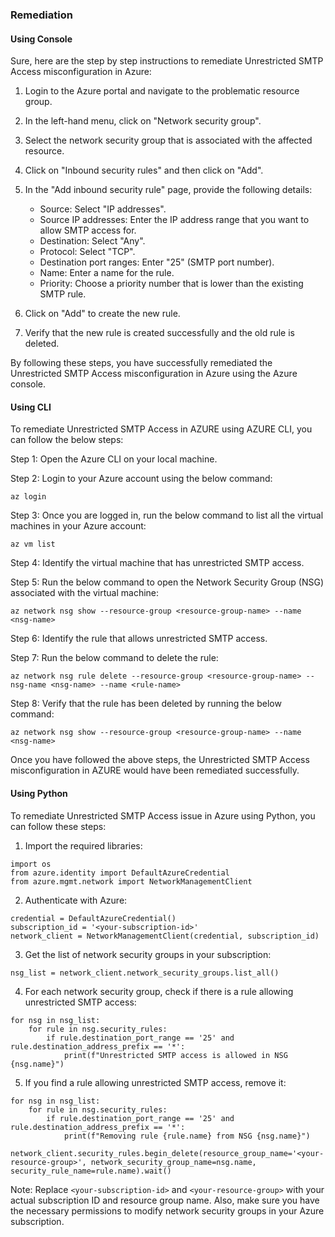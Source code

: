 ### Remediation

#### Using Console

Sure, here are the step by step instructions to remediate Unrestricted SMTP Access misconfiguration in Azure:

1. Login to the Azure portal and navigate to the problematic resource group.

2. In the left-hand menu, click on "Network security group".

3. Select the network security group that is associated with the affected resource.

4. Click on "Inbound security rules" and then click on "Add".

5. In the "Add inbound security rule" page, provide the following details:
   - Source: Select "IP addresses".
   - Source IP addresses: Enter the IP address range that you want to allow SMTP access for.
   - Destination: Select "Any".
   - Protocol: Select "TCP".
   - Destination port ranges: Enter "25" (SMTP port number).
   - Name: Enter a name for the rule.
   - Priority: Choose a priority number that is lower than the existing SMTP rule.

6. Click on "Add" to create the new rule.

7. Verify that the new rule is created successfully and the old rule is deleted.

By following these steps, you have successfully remediated the Unrestricted SMTP Access misconfiguration in Azure using the Azure console.

#### Using CLI

To remediate Unrestricted SMTP Access in AZURE using AZURE CLI, you can follow the below steps:

Step 1: Open the Azure CLI on your local machine.

Step 2: Login to your Azure account using the below command:
```
az login
```

Step 3: Once you are logged in, run the below command to list all the virtual machines in your Azure account:
```
az vm list
```

Step 4: Identify the virtual machine that has unrestricted SMTP access.

Step 5: Run the below command to open the Network Security Group (NSG) associated with the virtual machine:
```
az network nsg show --resource-group <resource-group-name> --name <nsg-name>
```

Step 6: Identify the rule that allows unrestricted SMTP access.

Step 7: Run the below command to delete the rule:
```
az network nsg rule delete --resource-group <resource-group-name> --nsg-name <nsg-name> --name <rule-name>
```

Step 8: Verify that the rule has been deleted by running the below command:
```
az network nsg show --resource-group <resource-group-name> --name <nsg-name>
```

Once you have followed the above steps, the Unrestricted SMTP Access misconfiguration in AZURE would have been remediated successfully.

#### Using Python

To remediate Unrestricted SMTP Access issue in Azure using Python, you can follow these steps:

1. Import the required libraries:

```
import os
from azure.identity import DefaultAzureCredential
from azure.mgmt.network import NetworkManagementClient
```

2. Authenticate with Azure:

```
credential = DefaultAzureCredential()
subscription_id = '<your-subscription-id>'
network_client = NetworkManagementClient(credential, subscription_id)
```

3. Get the list of network security groups in your subscription:

```
nsg_list = network_client.network_security_groups.list_all()
```

4. For each network security group, check if there is a rule allowing unrestricted SMTP access:

```
for nsg in nsg_list:
    for rule in nsg.security_rules:
        if rule.destination_port_range == '25' and rule.destination_address_prefix == '*':
            print(f"Unrestricted SMTP access is allowed in NSG {nsg.name}")
```

5. If you find a rule allowing unrestricted SMTP access, remove it:

```
for nsg in nsg_list:
    for rule in nsg.security_rules:
        if rule.destination_port_range == '25' and rule.destination_address_prefix == '*':
            print(f"Removing rule {rule.name} from NSG {nsg.name}")
            network_client.security_rules.begin_delete(resource_group_name='<your-resource-group>', network_security_group_name=nsg.name, security_rule_name=rule.name).wait()
```

Note: Replace `<your-subscription-id>` and `<your-resource-group>` with your actual subscription ID and resource group name. Also, make sure you have the necessary permissions to modify network security groups in your Azure subscription.

